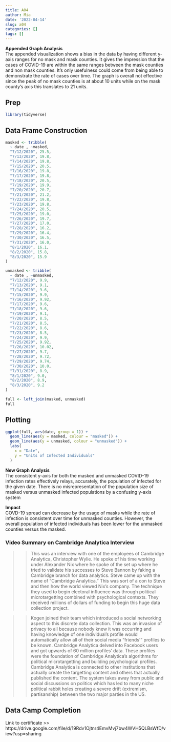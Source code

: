 ```yaml
---
title: A04
author: Mia
date: '2022-04-14'
slug: a04
categories: []
tags: []
---
```

**Appended Graph Analysis**  
The appended visualization shows a bias in the data by having different y-axis ranges for no mask and mask counties. It gives the impression that the cases of COVID-19 are within the same ranges between the mask counties and non mask counties. It's only usefulness could come from being able to demonstrate the rate of cases over time. The graph is overall not effective since the peak of no mask counties is at about 10 units while on the mask county's axis this translates to 21 units.   

## Prep  

```r
library(tidyverse)
```

## Data Frame Construction  

```r
masked <- tribble(
  ~ date , ~masked,
  "7/12/2020", 25.5,
  "7/13/2020", 19.8,
  "7/14/2020", 19.8,
  "7/15/2020", 20.5,
  "7/16/2020", 19.8,
  "7/17/2020", 19.8,
  "7/18/2020", 20.5,
  "7/19/2020", 19.9,
  "7/20/2020", 20.7,
  "7/21/2020", 21.2,
  "7/22/2020", 19.8,
  "7/23/2020", 19.8,
  "7/24/2020", 20.5,
  "7/25/2020", 19.0,
  "7/26/2020", 19.7,
  "7/27/2020", 17.0,
  "7/28/2020", 16.2,
  "7/29/2020", 16.4,
  "7/30/2020", 16.5,
  "7/31/2020", 16.0,
  "8/1/2020", 16.1,
  "8/2/2020", 15.8,
  "8/3/2020", 15.9
)
```
```r
unmasked <- tribble(
  ~ date , ~unmasked,
  "7/12/2020", 9.9,
  "7/13/2020", 9.1,
  "7/14/2020", 9.6,
  "7/15/2020", 9.9,
  "7/16/2020", 9.92,
  "7/17/2020", 9.6,
  "7/18/2020", 9.6,
  "7/19/2020", 9.1,
  "7/20/2020", 8.5,
  "7/21/2020", 8.5,
  "7/22/2020", 8.6,
  "7/23/2020", 8.5,
  "7/24/2020", 9.9,
  "7/25/2020", 9.92,
  "7/26/2020", 10.02,
  "7/27/2020", 9.7,
  "7/28/2020", 9.72,
  "7/29/2020", 9.74,
  "7/30/2020", 10.0,
  "7/31/2020", 8.9,
  "8/1/2020", 9.0,
  "8/2/2020", 8.9,
  "8/3/2020", 9.2
)
```
```r
full <- left_join(masked, unmasked)
full
```
## Plotting  

```r
ggplot(full, aes(date, group = 1)) + 
  geom_line(aes(y = masked, colour = "masked")) + 
  geom_line(aes(y = unmasked, colour = "unmasked")) +
  labs(
    x = "Date",
    y = "Units of Infected Individuals"
  )
```
**New Graph Analysis**  
The consistent y-axis for both the masked and unmasked COVID-19 infection rates effectively relays, accurately, the population of infected for the given date. There is no misrepresentation of the population size of masked versus unmasked infected populations by a confusing y-axis system

**Impact**  
COVD-19 spread can decrease by the usage of masks while the rate of infection is consistent over time for unmasked counties. However, the overall population of infected individuals has been lower for the unmasked counties versus the masked.

### Video Summary on Cambridge Analytica Interview  

>> This was an interview with one of the employees of Cambridge Analytica, Christopher Wylie. He spoke of his time working under Alexander Nix where he spoke of the set up where he tried to validate his successes to Steve Bannon by faking a Cambridge branch for data analytics. Steve came up with the name of "Cambridge Analytica." This was sort of a con to Steve and then how the world viewed Nix's company. The technique they used to begin electoral influence was through political microtargetting combined with psychological contexts. They received millions of dollars of funding to begin this huge data collection project.  

>> Kogen joined their team which introduced a social networking aspect to this discrete data collection. This was an invasion of privacy to all because nobody knew it was occurring and having knowledge of one individual's profile would automatically allow all of their social media "friends'" profiles to be known. Cambridge Analytica delved into Facebook users and got upwards of 60 million profiles' data. These profiles were the foundation of Cambridge Analytica's algorithms for political microtargetting and building psychological profiles. Cambridge Analytica is connected to other institutions that actually create the targetting content and others that actually published the content. The system takes away from public and social discussions on politics which has led to many niche political rabbit holes creating a severe drift (extremism, partisanship) between the two major parties in the US.

## Data Camp Completion  
Link to certificate
>> https://drive.google.com/file/d/19Rdv1Ojtnr4EmvMvj7bw4WVH5QLBsWfD/view?usp=sharing  


